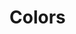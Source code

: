 
<Meta title="通用 /Colors" />

# Colors

<ColorPalette>
	<ColorItem title="theme.color.primary" subtitle="Coral" colors={[color.primary]} />
	<ColorItem title="theme.color.secondary" subtitle="Blue" colors={[color.secondary]} />
	<ColorItem title="theme.color.tertiary" subtitle="Grey" colors={[color.tertiary]} />
	<ColorItem title="theme.color.positive" subtitle="Green" colors={[color.positive]} />
	<ColorItem title="theme.color.warning" subtitle="Ochre" colors={[color.warning]} />
	<ColorItem title="theme.color.negative" subtitle="Red" colors={[color.negative]} />
	<ColorItem title="theme.color.orange" subtitle="Orange" colors={[color.orange]} />
	<ColorItem title="theme.color.gold" subtitle="Gold" colors={[color.gold]} />
	<ColorItem title="theme.color.green" subtitle="Green" colors={[color.green]} />
	<ColorItem title="theme.color.seafoam" subtitle="Seafoam" colors={[color.seafoam]} />
	<ColorItem title="theme.color.purple" subtitle="Purple" colors={[color.purple]} />
	<ColorItem title="theme.color.ultraviolet" subtitle="Ultraviolet" colors={[color.ultraviolet]} />
	<ColorItem
		title="Monochrome"
		colors={[
			color.darkest,
			color.darker,
			color.dark,
			color.mediumdark,
			color.medium,
			color.mediumlight,
			color.light,
			color.lighter,
			color.lightest,
		]}
	/>
</ColorPalette>
